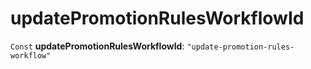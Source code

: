 
# updatePromotionRulesWorkflowId

 `Const` **updatePromotionRulesWorkflowId**: `"update-promotion-rules-workflow"`

